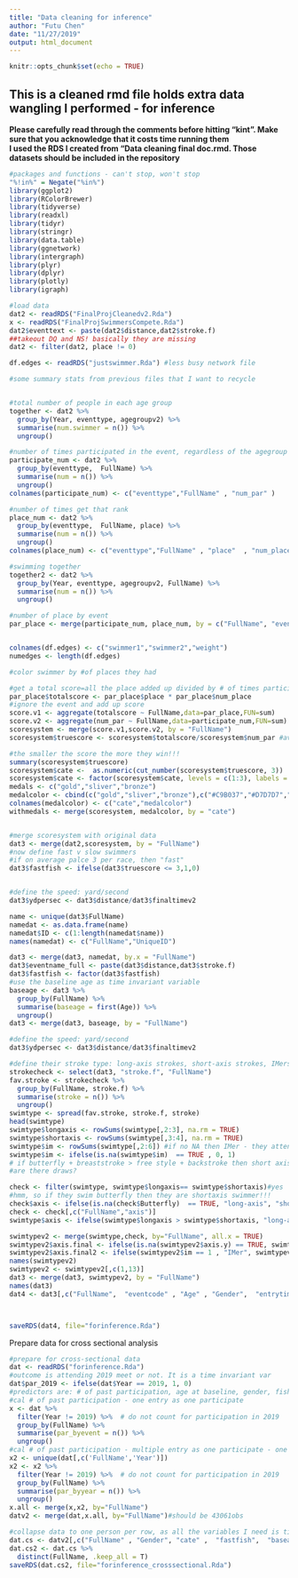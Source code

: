 ```yaml
---
title: "Data cleaning for inference"
author: "Futu Chen"
date: "11/27/2019"
output: html_document
---
```


```r
knitr::opts_chunk$set(echo = TRUE)
```

## This is a cleaned rmd file holds extra data wangling I performed - for inference

**Please carefully read through the comments before hitting "kint". Make sure that you acknowledge that it costs time running them**  
**I used the RDS I created from "Data cleaning final doc.rmd. Those datasets should be included in the repository**


```r
#packages and functions - can't stop, won't stop
"%!in%" = Negate("%in%")
library(ggplot2)
library(RColorBrewer)
library(tidyverse)
library(readxl)
library(tidyr)
library(stringr)
library(data.table)
library(ggnetwork)
library(intergraph)
library(plyr)
library(dplyr)
library(plotly)
library(igraph)

#load data 
dat2 <- readRDS("FinalProjCleanedv2.Rda")
x <- readRDS("FinalProjSwimmersCompete.Rda")
dat2$eventtext <- paste(dat2$distance,dat2$stroke.f)
##takeout DQ and NS! basically they are missing 
dat2 <- filter(dat2, place != 0)

df.edges <- readRDS("justswimmer.Rda") #less busy network file

#some summary stats from previous files that I want to recycle


#total number of people in each age group
together <- dat2 %>%  
  group_by(Year, eventtype, agegroupv2) %>%
  summarise(num.swimmer = n()) %>% 
  ungroup()

#number of times participated in the event, regardless of the agegroup
participate_num <- dat2 %>%  
  group_by(eventtype,  FullName) %>%
  summarise(num = n()) %>% 
  ungroup()
colnames(participate_num) <- c("eventtype","FullName" , "num_par" )

#number of times get that rank
place_num <- dat2 %>%  
  group_by(eventtype,  FullName, place) %>%
  summarise(num = n()) %>% 
  ungroup()
colnames(place_num) <- c("eventtype","FullName" , "place"  , "num_place" )

#swimming together
together2 <- dat2 %>%  
  group_by(Year, eventtype, agegroupv2, FullName) %>%
  summarise(num = n()) %>% 
  ungroup()

#number of place by event
par_place <- merge(participate_num, place_num, by = c("FullName", "eventtype"))


colnames(df.edges) <- c("swimmer1","swimmer2","weight")
numedges <- length(df.edges)

#color swimmer by #of places they had

#get a total score=all the place added up divided by # of times participated
par_place$totalscore <- par_place$place * par_place$num_place  
#ignore the event and add up score
score.v1 <- aggregate(totalscore ~ FullName,data=par_place,FUN=sum)
score.v2 <- aggregate(num_par ~ FullName,data=participate_num,FUN=sum)
scoresystem <- merge(score.v1,score.v2, by = "FullName")
scoresystem$truescore <- scoresystem$totalscore/scoresystem$num_par #average place per race

#the smaller the score the more they win!!!
summary(scoresystem$truescore)
scoresystem$cate <-  as.numeric(cut_number(scoresystem$truescore, 3))
scoresystem$cate <- factor(scoresystem$cate, levels = c(1:3), labels = c("gold","sliver","bronze"))
medals <- c("gold","sliver","bronze")
medalcolor <- cbind(c("gold","sliver","bronze"),c("#C9B037","#D7D7D7","#6A3805"))
colnames(medalcolor) <- c("cate","medalcolor")
withmedals <- merge(scoresystem, medalcolor, by = "cate")


#merge scoresystem with original data
dat3 <- merge(dat2,scoresystem, by = "FullName")
#now define fast v slow swimmers
#if on average palce 3 per race, then "fast"
dat3$fastfish <- ifelse(dat3$truescore <= 3,1,0)


#define the speed: yard/second
dat3$ydpersec <- dat3$distance/dat3$finaltimev2

name <- unique(dat3$FullName)
namedat <- as.data.frame(name)
namedat$ID <- c(1:length(namedat$name))
names(namedat) <- c("FullName","UniqueID")

dat3 <- merge(dat3, namedat, by.x = "FullName")
dat3$eventname_full <- paste(dat3$distance,dat3$stroke.f)
dat3$fastfish <- factor(dat3$fastfish)
#use the baseline age as time invariant variable 
baseage <- dat3 %>%  
  group_by(FullName) %>%
  summarise(baseage = first(Age)) %>% 
  ungroup()
dat3 <- merge(dat3, baseage, by = "FullName")

#define the speed: yard/second
dat3$ydpersec <- dat3$distance/dat3$finaltimev2

#define their stroke type: long-axis strokes, short-axis strokes, IMers
strokecheck <- select(dat3, "stroke.f", "FullName")
fav.stroke <- strokecheck %>%  
  group_by(FullName, stroke.f) %>%
  summarise(stroke = n()) %>% 
  ungroup()
swimtype <- spread(fav.stroke, stroke.f, stroke)
head(swimtype)
swimtype$longaxis <- rowSums(swimtype[,2:3], na.rm = TRUE)
swimtype$shortaxis <- rowSums(swimtype[,3:4], na.rm = TRUE)
swimtype$im <- rowSums(swimtype[,2:6]) #if no NA then IMer - they attended ALL five events!
swimtype$im <- ifelse(is.na(swimtype$im)  == TRUE , 0, 1)
# if butterfly + breaststroke > free style + backstroke then short axis, long axis is the other way, IMer are IMers
#are there draws?

check <- filter(swimtype, swimtype$longaxis== swimtype$shortaxis)#yes
#hmm, so if they swim butterfly then they are shortaxis swimmer!!!
check$axis <- ifelse(is.na(check$Butterfly)  == TRUE, "long-axis", "short-axis")
check <- check[,c("FullName","axis")]
swimtype$axis <- ifelse(swimtype$longaxis > swimtype$shortaxis, "long-axis", "short-axis")

swimtypev2 <- merge(swimtype,check, by="FullName", all.x = TRUE)
swimtypev2$axis.final <- ifelse(is.na(swimtypev2$axis.y) == TRUE, swimtypev2$axis.x, swimtypev2$axis.y)
swimtypev2$axis.final2 <- ifelse(swimtypev2$im == 1 , "IMer", swimtypev2$axis.final)
names(swimtypev2)
swimtypev2 <- swimtypev2[,c(1,13)]
dat3 <- merge(dat3, swimtypev2, by = "FullName")
names(dat3)
dat4 <- dat3[,c("FullName",  "eventcode" , "Age" , "Gender",  "entrytime",  "final_time", "finallane" ,     "place", "Year" , "distance" ,  "stroke" , "stroke.f" , "entrytimev2" , "finaltimev2" ,  "agegroupv2", "cate"  , "fastfish" ,"ydpersec", "UniqueID" , "eventname_full", "baseage" , "axis.final2"  )]



saveRDS(dat4, file="forinference.Rda")


```
 Prepare data for cross sectional analysis
 
```r
#prepare for cross-sectional data
dat <- readRDS("forinference.Rda")
#outcome is attending 2019 meet or not. It is a time invariant var
dat$par_2019 <- ifelse(dat$Year == 2019, 1, 0)
#predictors are: # of past participation, age at baseline, gender, fish cate and stroke type, all are  time invariant variables
#cal # of past participation - one entry as one participate
x <- dat %>%  
  filter(Year != 2019) %>%  # do not count for participation in 2019
  group_by(FullName) %>%  
  summarise(par_byevent = n()) %>% 
  ungroup()
#cal # of past participation - multiple entry as one participate - one year =1 particiaption
x2 <- unique(dat[,c('FullName','Year')])
x2 <- x2 %>%  
  filter(Year != 2019) %>%  # do not count for participation in 2019
  group_by(FullName) %>%  
  summarise(par_byyear = n()) %>% 
  ungroup()
x.all <- merge(x,x2, by="FullName")
datv2 <- merge(dat,x.all, by="FullName")#should be 43061obs

#collapse data to one person per row, as all the variables I need is time invariant 
dat.cs <- datv2[,c("FullName" , "Gender", "cate" ,  "fastfish",  "baseage", "axis.final2" , "par_2019", "par_byevent","par_byyear"  )]
dat.cs2 <- dat.cs %>% 
  distinct(FullName, .keep_all = T)
saveRDS(dat.cs2, file="forinference_crosssectional.Rda")


```
 

